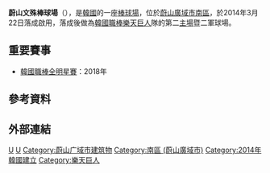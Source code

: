{{Unreferenced|time=2020-11-24T08:50:40+00:00}}
{{Infobox Stadium
| stadium_name= 蔚山文殊棒球場
| native_name=울산문수야구장
| native_name_lang=ko
| image= [[File:Chanwon_NC_Park.jpg|250px]]
| location= {{KOR}}[[蔚山廣域市|蔚山廣域市]][[南區_(蔚山)|南區]]
| coordinates= 
| broke_ground= 2012年9月28日
| opened= 2014年3月22日
| owner=[[蔚山廣域市|蔚山廣域市]][[南區_(蔚山)|南區]]
| surface= 
| construction_cost= 450億韓元
| tenants= [[樂天巨人|樂天巨人]]（2014年-）
| seating_capacity= 12,088
| dimensions= 
}}

'''蔚山文殊棒球場'''（{{lang-ko|울산문수야구장}}），是[[韓國|韓國]]的一座[[棒球場|棒球場]]，位於[[蔚山廣域市|蔚山廣域市]][[南區_(蔚山)|南區]]，於2014年3月22日落成啟用，落成後做為[[韓國職棒|韓國職棒]][[樂天巨人|樂天巨人]]隊的第二[[主場|主場]]暨二軍球場。

==重要賽事==
*[[韓國職棒全明星賽|韓國職棒全明星賽]]：2018年

==參考資料==
{{reflist}}

==外部連結==
{{台灣棒球維基館}}
{{韓國職業棒球場}}


[[Category:韓國棒球場|U]]
[[Category:2014年完工體育場館|U]]
[[Category:蔚山广域市建筑物|Category:蔚山广域市建筑物]]
[[Category:南區_(蔚山廣域市)|Category:南區 (蔚山廣域市)]]
[[Category:2014年韓國建立|Category:2014年韓國建立]]
[[Category:樂天巨人|Category:樂天巨人]]